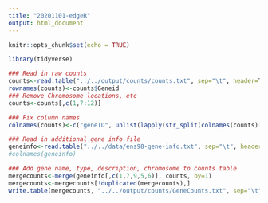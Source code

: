 ```yaml
---
title: "20201101-edgeR"
output: html_document
---
```


```r
knitr::opts_chunk$set(echo = TRUE)
```

```R
library(tidyverse)
```



```R
### Read in raw counts
counts<-read.table("../../output/counts/counts.txt", sep="\t", header=T, stringsAsFactors = F)
rownames(counts)<-counts$Geneid
### Remove Chromosome locations, etc
counts<-counts[,c(1,7:12)]

### Fix column names
colnames(counts)<-c("geneID", unlist(lapply(str_split(colnames(counts)[2:7], pattern = "\\."), "[[", 6)))

### Read in additional gene info file
geneinfo<-read.table("../../data/ens98-gene-info.txt", sep="\t", header=T, stringsAsFactors = F, quote="")
#colnames(geneinfo)

### Add gene name, type, description, chromosome to counts table
mergecounts<-merge(geneinfo[,c(1,7,9,5,6)], counts, by=1)
mergecounts<-mergecounts[!duplicated(mergecounts),]
write.table(mergecounts, "../../output/counts/GeneCounts.txt", sep="\t", col.names = T, row.names = F, quote=F)
```

